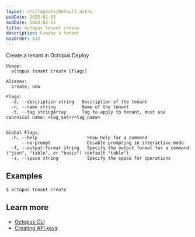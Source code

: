 ```yaml
---
layout: src/layouts/Default.astro
pubDate: 2023-01-01
modDate: 2024-02-13
title: octopus tenant create
description: Create a tenant
navOrder: 113
---
```


Create a tenant in Octopus Deploy

```
Usage:
  octopus tenant create [flags]

Aliases:
  create, new

Flags:
  -d, --description string   Description of the tenant
  -n, --name string          Name of the tenant
  -t, --tag stringArray      Tag to apply to tenant, must use canonical name: <tag_set>/<tag_name>


Global Flags:
  -h, --help                   Show help for a command
      --no-prompt              Disable prompting in interactive mode
  -f, --output-format string   Specify the output format for a command ("json", "table", or "basic") (default "table")
  -s, --space string           Specify the space for operations

```

## Examples

<SamplesInstance />

```
$ octopus tenant create

```

## Learn more

- [Octopus CLI](/docs/octopus-rest-api/cli)
- [Creating API keys](/docs/octopus-rest-api/how-to-create-an-api-key)
